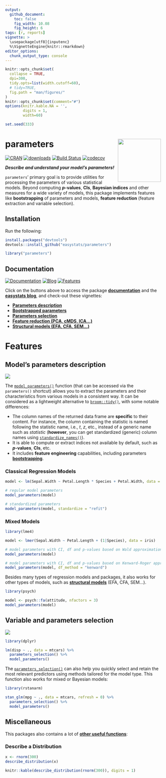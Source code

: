 ```yaml
---
output: 
  github_document:
    toc: false
    fig_width: 10.08
    fig_height: 6
tags: [r, reports]
vignette: >
  \usepackage[utf8]{inputenc}
  %\VignetteEngine{knitr::rmarkdown}
editor_options: 
  chunk_output_type: console
---
```


```r
knitr::opts_chunk$set(
  collapse = TRUE,
  dpi=300,
  tidy.opts=list(width.cutoff=60),
  # tidy=TRUE,
  fig.path = "man/figures/"
)
knitr::opts_chunk$set(comment="#")
options(knitr.kable.NA = '',
        digits = 1,
        width=60)

set.seed(333)
```

# parameters <img src='man/figures/logo.png' align="right" height="139" />

[![CRAN](http://www.r-pkg.org/badges/version/parameters)](https://cran.r-project.org/package=parameters)
[![downloads](http://cranlogs.r-pkg.org/badges/parameters)](https://cran.r-project.org/package=parameters)
[![Build Status](https://travis-ci.org/easystats/parameters.svg?branch=master)](https://travis-ci.org/easystats/parameters)
[![codecov](https://codecov.io/gh/easystats/parameters/branch/master/graph/badge.svg)](https://codecov.io/gh/easystats/parameters)

***Describe and understand your model's parameters!***

`parameters`' primary goal is to provide utilities for processing the parameters of various statistical models. Beyond computing ***p*-values**, **CIs**, **Bayesian indices** and other measures for a wide variety of models, this package implements features like **bootstrapping** of parameters and models, **feature reduction** (feature extraction and variable selection).


## Installation


Run the following:

```r
install.packages("devtools")
devtools::install_github("easystats/parameters")
```
```r
library("parameters")
```



## Documentation

[![Documentation](https://img.shields.io/badge/documentation-parameters-orange.svg?colorB=E91E63)](https://easystats.github.io/parameters/)
[![Blog](https://img.shields.io/badge/blog-easystats-orange.svg?colorB=FF9800)](https://easystats.github.io/blog/posts/)
[![Features](https://img.shields.io/badge/features-parameters-orange.svg?colorB=2196F3)](https://easystats.github.io/parameters/reference/index.html)

Click on the buttons above to access the package [**documentation**](https://easystats.github.io/parameters/) and the [**easystats blog**](https://easystats.github.io/blog/posts/), and check-out these vignettes:


- [**Parameters description**](https://easystats.github.io/parameters/articles/model_parameters.html)
- [**Bootstrapped parameters**](https://easystats.github.io/parameters/articles/bootstrapping.html)
- [**Parameters selection**](https://easystats.github.io/parameters/articles/parameters_selection.html)
- [**Feature reduction (PCA, cMDS, ICA...)**](https://easystats.github.io/parameters/articles/parameters_reduction.html)
- [**Structural models (EFA, CFA, SEM...)**](https://easystats.github.io/parameters/articles/efa_cfa.html)

# Features
 
## Model's parameters description

<img src='man/figures/figure1.png' align="center" />
 
The [`model_parameters()`](https://easystats.github.io/parameters/articles/model_parameters.html) function (that can be accessed via the `parameters()` shortcut) allows you to extract the parameters and their characteristics from various models in a consistent way. It can be considered as a lightweight alternative to [`broom::tidy()`](https://github.com/tidymodels/broom), with some notable differences: 

- The column names of the returned data frame are **specific** to their content. For instance, the column containing the statistic is named following the statistic name, i.e., *t*, *z*, etc., instead of a generic name such as *statistic* (**however**, you can get standardized (generic) column names using [`standardize_names()`](https://easystats.github.io/parameters/reference/standardize_names.html)).
- It is able to compute or extract indices not available by default, such as ***p*-values**, **CIs**, etc.
- It includes **feature engineering** capabilities, including parameters [**bootstrapping**](https://easystats.github.io/parameters/articles/bootstrapping.html).


### Classical Regression Models

```r
model <- lm(Sepal.Width ~ Petal.Length * Species + Petal.Width, data = iris)

# regular model parameters
model_parameters(model)

# standardized parameters
model_parameters(model, standardize = "refit")
```

### Mixed Models

```r
library(lme4)

model <- lmer(Sepal.Width ~ Petal.Length + (1|Species), data = iris)

# model parameters with CI, df and p-values based on Wald approximation
model_parameters(model)

# model parameters with CI, df and p-values based on Kenward-Roger approximation
model_parameters(model, df_method = "kenward")
```


Besides many types of regression models and packages, it also works for other types of models, such as [**structural models**](https://easystats.github.io/parameters/articles/efa_cfa.html) (EFA, CFA, SEM...).

```r
library(psych)

model <- psych::fa(attitude, nfactors = 3)
model_parameters(model)
```



## Variable and parameters selection

<img src='man/figures/figure2.png' align="center" />
 

```r
library(dplyr)

lm(disp ~ ., data = mtcars) %>% 
  parameters_selection() %>% 
  model_parameters()
```

The [`parameters_selection()`](https://easystats.github.io/parameters/articles/parameters_selection.html) can also help you quickly select and retain the most relevant predictors using methods tailored for the model type. This function also works for mixed or Bayesian models:

```r
library(rstanarm)

stan_glm(mpg ~ ., data = mtcars, refresh = 0) %>% 
  parameters_selection() %>% 
  model_parameters()
```

## Miscellaneous

This packages also contains a lot of [**other useful functions**](https://easystats.github.io/parameters/reference/index.html):

### Describe a Distribution

```r
x <- rnorm(300)
describe_distribution(x)
```
```r
knitr::kable(describe_distribution(rnorm(300)), digits = 1)
```



